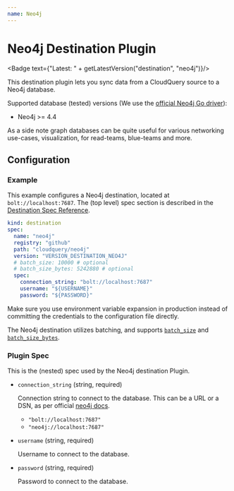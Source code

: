 ```yaml
---
name: Neo4j
---
```

# Neo4j Destination Plugin


<Badge text={"Latest: " + getLatestVersion("destination", "neo4j")}/>

This destination plugin lets you sync data from a CloudQuery source to a Neo4j database.

Supported database (tested) versions (We use the [official Neo4j Go driver](https://github.com/neo4j/neo4j-go-driver#neo4j-and-bolt-protocol-versions)):

- Neo4j >= 4.4

As a side note graph databases can be quite useful for various networking use-cases, visualization, for read-teams, blue-teams and more.

## Configuration

### Example

This example configures a Neo4j destination, located at `bolt://localhost:7687`. The (top level) spec section is described in the [Destination Spec Reference](/docs/reference/destination-spec).

```yaml copy
kind: destination
spec:
  name: "neo4j"
  registry: "github"
  path: "cloudquery/neo4j"
  version: "VERSION_DESTINATION_NEO4J"
  # batch_size: 10000 # optional
  # batch_size_bytes: 5242880 # optional
  spec:
    connection_string: "bolt://localhost:7687"
    username: "${USERNAME}"
    password: "${PASSWORD}"
```

<Callout type="info">
Make sure you use environment variable expansion in production instead of committing the credentials to the configuration file directly.
</Callout>

The Neo4j destination utilizes batching, and supports [`batch_size`](/docs/reference/destination-spec#batch_size) and [`batch_size_bytes`](/docs/reference/destination-spec#batch_size_bytes). 

### Plugin Spec

This is the (nested) spec used by the Neo4j destination Plugin.

- `connection_string` (string, required)

  Connection string to connect to the database. This can be a URL or a DSN, as per official [neo4j docs](https://neo4j.com/docs/browser-manual/current/operations/dbms-connection/#uri-scheme).

  - `"bolt://localhost:7687"`
  - `"neo4j://localhost:7687"`

- `username` (string, required)

  Username to connect to the database.

- `password` (string, required)

  Password to connect to the database.